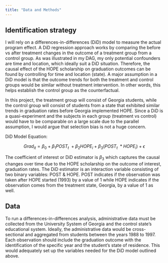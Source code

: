 ```yaml
---
title: "Data and Methods"
---
```


## Identification strategy

I will rely on a differences-in-differences (DiD) model to measure the actual program effect. A DiD regression approach works by comparing the before vs after treatment changes in the outcome of a treatment group from a control group. As was illustrated in my DAG, my only potential confounders are time and location, which ideally suit a DiD situation. Therefore, the causal effect of the HOPE scholarship on graduation outcomes can be found by controlling for time and location (state). A major assumption in a DiD model is that the outcome trends for both the treatment and control groups would be similar without treatment intervention. In other words, this helps establish the control group as the counterfactual.

In this project, the treatment group will consist of Georgia students, while the control group will consist of students from a state that exhibited similar trends in graduation rates before Georgia implemented HOPE. Since a DiD is a quasi-experiment and the subjects in each group (treatment vs control) would have to be comparable on a large scale due to the parallel assumption, I would argue that selection bias is not a huge concern.

DiD Model Equation:

$$
Grad_{it} = \beta_0 + \beta_1 POST_t \ + \beta_2 HOPE_i + \beta_3 (POST_t \ *HOPE_i) + \epsilon_{}
$$

The coefficient of interest or DiD estimator is $\beta_3$ which captures the causal changes over time due to the HOPE scholarship on the outcome of interest, graduation rates. The DiD estimator is an interaction variable consisting of two binary variables: POST & HOPE. POST indicates if the observation was taken after HOPE started (1993) by a value of 1 while HOPE indicates if the observation comes from the treatment state, Georgia, by a value of 1 as well.

## Data

To run a differences-in-differences analysis, administrative data must be collected from the University System of Georgia and the control state's educational system. Ideally, the administrative data would be cross-sectional and aggregated from students between the years 1988 to 1997. Each observation should include the graduation outcome with the identification of the specific year and the student's state of residence. This would adequately set up the variables needed for the DiD model outlined above.

\
